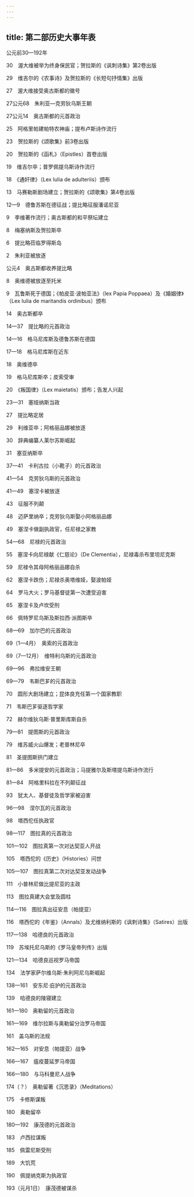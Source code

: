 ```yaml
---
---
---
```

title: 第二部历史大事年表
---



公元前30—192年

30　渥大维被举为终身保民官；贺拉斯的《讽刺诗集》第2卷出版

29　维吉尔的《农事诗》及贺拉斯的《长短句抒情集》出版

27　渥大维接受奥古斯都的徽号

27公元68　朱利亚—克劳狄乌斯王朝

27公元14　奥古斯都的元首政治

25　阿格里帕建帕特农神庙；提布卢斯诗作流行

23　贺拉斯的《颂歌集》前3卷出版

20　贺拉斯的《函札》（Epistles）首卷出版

19　维吉尔卒；普罗佩提乌斯诗作流行

18　《通奸律》（Lex lulia de adulteriis）颁布

13　马赛勒斯剧场建立；贺拉斯的《颂歌集》第4卷出版

12—9　德鲁苏斯在德征战；提比略征服潘诺尼亚

9　李维著作流行；奥古斯都的和平祭坛建立

8　梅塞纳斯及贺拉斯卒

6　提比略莅临罗得斯岛

2　朱利亚被放逐

公元4　奥古斯都收养提比略

8　奥维德被放逐至托米

9　瓦鲁斯死于德国；《帕皮亚·波帕亚法》（lex Papia Poppaea）及《婚姻律》（Lex Iulia de maritandis ordinibus）颁布

14　奥古斯都卒

14—37　提比略的元首政治

14—16　格马尼库斯及德鲁苏斯在德国

17—18　格马尼库斯在近东

18　奥维德卒

19　格马尼库斯卒；皮索受审

20　《叛国律》（Lex maietatis）颁布；告发人兴起

23—31　塞娅纳斯当政

27　提比略定居

29　利维亚卒；阿格丽品娜被放逐

30　辞典编纂人莱尔苏斯崛起

31　塞亚纳斯卒

37—41　卡利古拉（小靴子）的元首政治

41—54　克劳狄乌斯的元首政治

41—49　塞涅卡被放逐

43　征服不列颠

48　迈萨里纳卒；克劳狄乌斯娶小阿格丽品娜

49　塞涅卡做副执政官，任尼禄之家教

54—68　尼禄的元首政治

55　塞涅卡向尼禄献《仁慈论》（De Clementia），尼禄毒杀布里坦尼克斯

59　尼禄令其母阿格丽品娜自杀

62　塞涅卡跌伤；尼禄杀奥塔维娅，娶波帕娅

64　罗马大火；罗马基督徒第一次遭受迫害

65　塞涅卡及卢坎受刑

66　佩特罗尼乌斯及斯拉西·派图斯卒

68—69　加尔巴的元首政治

69（1—4月）　奥索的元首政治

69（7—12月）　维特利乌斯的元首政治

69—96　弗拉维安王朝

69—79　韦斯巴芗的元首政治

70　圆形大剧场建立；昆体良充任第一个国家教职

71　韦斯巴芗驱逐哲学家

72　赫尔维狄乌斯·普里斯库斯自杀

79—81　提图斯的元首政治

79　维苏威火山爆发；老普林尼卒

81　圣提图斯拱门建立

81—86　多米提安的元首政治；马提雅尔及斯塔提乌斯诗作流行

81—84　阿格里科拉在不列颠征战

93　犹太人、基督徒及哲学家被迫害

96—98　涅尔瓦的元首政治

98　塔西佗任执政官

98—117　图拉真的元首政治

101—102　图拉真第一次对达契亚人开战

105　塔西佗的《历史》（Histories）问世

105—107　图拉真第二次对达契亚发动战争

111　小普林尼做比提尼亚的主政

113　图拉真建大会堂及圆柱

114—116　图拉真出征安息（帕提亚）

116　塔西佗的《年鉴》（Annals）及尤维纳利斯的《讽刺诗集》（Satires）出版

117—138　哈德良的元首政治

119　苏埃托尼乌斯的《罗马皇帝列传》出版

121—134　哈德良巡视罗马帝国

134　法学家萨尔维乌斯·朱利阿尼乌斯崛起

138—161　安东尼·庇护的元首政治

139　哈德良的陵寝建立

161—180　奥勒留的元首政治

161—169　维尔拉斯与奥勒留分治罗马帝国

161　盖乌斯的法规

162—165　对安息（帕提亚）战争

166—167　瘟疫蔓延罗马帝国

166—180　与马科曼尼人战争

174（？）　奥勒留著《沉思录》（Meditations）

175　卡修斯谋叛

180　奥勒留卒

180—192　康茂德的元首政治

183　卢西拉谋叛

185　佩雷尼斯受刑

189　大饥荒

190　佩提纳克斯为执政官

193（元月1日）　康茂德被谋杀